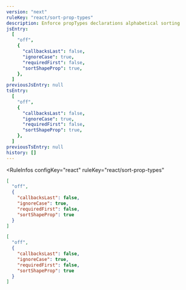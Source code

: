 ```yaml
---
version: "next"
ruleKey: "react/sort-prop-types"
description: Enforce propTypes declarations alphabetical sorting
jsEntry:
  [
    "off",
    {
      "callbacksLast": false,
      "ignoreCase": true,
      "requiredFirst": false,
      "sortShapeProp": true,
    },
  ]
previousJsEntry: null
tsEntry:
  [
    "off",
    {
      "callbacksLast": false,
      "ignoreCase": true,
      "requiredFirst": false,
      "sortShapeProp": true,
    },
  ]
previousTsEntry: null
history: []
---
```


<RuleInfos 
  configKey="react" 
  ruleKey="react/sort-prop-types" 
>

```json
[
  "off",
  {
    "callbacksLast": false,
    "ignoreCase": true,
    "requiredFirst": false,
    "sortShapeProp": true
  }
]
```

```json
[
  "off",
  {
    "callbacksLast": false,
    "ignoreCase": true,
    "requiredFirst": false,
    "sortShapeProp": true
  }
]
```

</RuleInfos>
